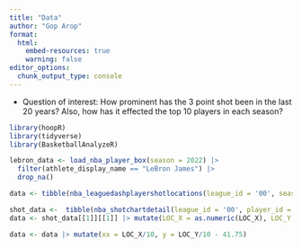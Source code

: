 ```yaml
---
title: "Data"
author: "Gop Arop"
format: 
  html:
    embed-resources: true
    warning: false
editor_options: 
  chunk_output_type: console
---
```


-   Question of interest: How prominent has the 3 point shot been in the last 20 years? Also, how has it effected the top 10 players in each season?

```r
library(hoopR)
library(tidyverse)
library(BasketballAnalyzeR)
```


```r
lebron_data <- load_nba_player_box(season = 2022) |> 
  filter(athlete_display_name == "LeBron James") |>
  drop_na()
```

```r
data <- tibble(nba_leaguedashplayershotlocations(league_id = '00', season = year_to_season(most_recent_nba_season() - 1))) 

shot_data <-  tibble(nba_shotchartdetail(league_id = '00', player_id = '202696', season = year_to_season(most_recent_nba_season() - 1)))
data <- shot_data[[1]][[1]] |> mutate(LOC_X = as.numeric(LOC_X), LOC_Y = as.numeric(LOC_Y))
```

```r
data <- data |> mutate(xx = LOC_X/10, y = LOC_Y/10 - 41.75)
```






